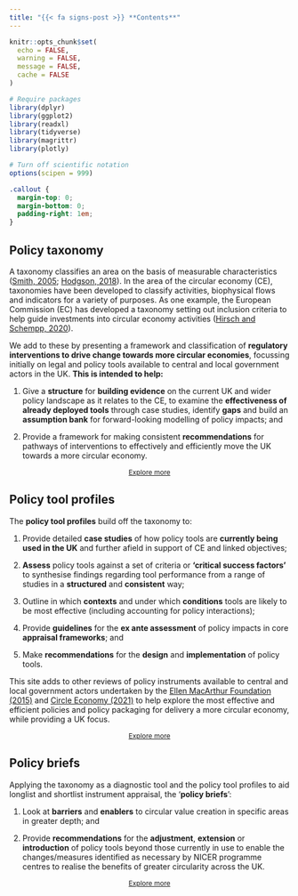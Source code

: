 ```yaml
---
title: "{{< fa signs-post >}} **Contents**"
---
```


```r
knitr::opts_chunk$set(
  echo = FALSE,
  warning = FALSE,
  message = FALSE,
  cache = FALSE
)

# Require packages
library(dplyr)
library(ggplot2)
library(readxl)
library(tidyverse)
library(magrittr)
library(plotly)

# Turn off scientific notation
options(scipen = 999)
```

```css
.callout {
  margin-top: 0;
  margin-bottom: 0;
  padding-right: 1em;
}

```

::: {.callout-note collapse="false" icon="false"}
## Policy taxonomy

A taxonomy classifies an area on the basis of measurable characteristics ([Smith, 2005](https://onlinelibrary.wiley.com/doi/10.1111/j.1541-0072.2002.tb02153.x); [Hodgson, 2018](https://www.cambridge.org/core/journals/journal-of-institutional-economics/article/taxonomic-definitions-in-social-science-with-firms-markets-and-institutions-as-case-studies/6372514DD31945C1F489FAC0D0FE49C8)). In the area of the circular economy (CE), taxonomies have been developed to classify activities, biophysical flows and indicators for a variety of purposes. As one example, the European Commission (EC) has developed a taxonomy setting out inclusion criteria to help guide investments into circular economy activities ([Hirsch and Schempp, 2020](https://circulareconomy.europa.eu/platform/sites/default/files/categorisation_system_for_the_ce.pdf)).

We add to these by presenting a framework and classification of **regulatory** **interventions to drive change towards more circular economies**, focussing initially on legal and policy tools available to central and local government actors in the UK. **This is intended to help:**

1.  Give a **structure** for **building evidence** on the current UK and wider policy landscape as it relates to the CE, to examine the **effectiveness of already deployed tools** through case studies, identify **gaps** and build an **assumption bank** for forward-looking modelling of policy impacts; and

2.  Provide a framework for making consistent **recommendations** for pathways of interventions to effectively and efficiently move the UK towards a more circular economy.

<center>[Explore more](actors.qmd){.btn .btn-outline-primary .btn role="button" data-toggle="tooltip" title="Actors" style="font-size: 12px"}</center>
:::

::: {.callout-warning collapse="true" icon="false"}
## Policy tool profiles

The **policy tool profiles** build off the taxonomy to:

1.  Provide detailed **case studies** of how policy tools are **currently being used in the UK** and further afield in support of CE and linked objectives;

2.  **Assess** policy tools against a set of criteria or **'critical success factors'** to synthesise findings regarding tool performance from a range of studies in a **structured** and **consistent** way;

3.  Outline in which **contexts** and under which **conditions** tools are likely to be most effective (including accounting for policy interactions);

4.  Provide **guidelines** for the **ex ante assessment** of policy impacts in core **appraisal frameworks**; and

5.  Make **recommendations** for the **design** and **implementation** of policy tools.

This site adds to other reviews of policy instruments available to central and local government actors undertaken by the [Ellen MacArthur Foundation (2015)](https://ellenmacarthurfoundation.org/a-toolkit-for-policymakers) and [Circle Economy (2021)](https://assets.website-files.com/5d26d80e8836af2d12ed1269/600827c817e477f84617d9b4_20210120%20-%20frameworks%20-%20national%20policy%20-%20A4.pdf) to help explore the most effective and efficient policies and policy packaging for delivery a more circular economy, while providing a UK focus.

<center>[Explore more](assessment-criteria.qmd){.btn .btn-outline-primary .btn role="button" data-toggle="tooltip" title="Assessment criteria" style="font-size: 12px"}</center>
:::

::: {.callout-tip collapse="true" icon="false"}
## Policy briefs

Applying the taxonomy as a diagnostic tool and the policy tool profiles to aid longlist and shortlist instrument appraisal, the '**policy briefs**':

1.  Look at **barriers** and **enablers** to circular value creation in specific areas in greater depth; and

2.  Provide **recommendations** for the **adjustment**, **extension** or **introduction** of policy tools beyond those currently in use to enable the changes/measures identified as necessary by NICER programme centres to realise the benefits of greater circularity across the UK.

<center>[Explore more](case-reuse-repair.qmd){.btn .btn-outline-primary .btn role="button" data-toggle="tooltip" title="Reuse and repair" style="font-size: 12px"}</center>
:::
